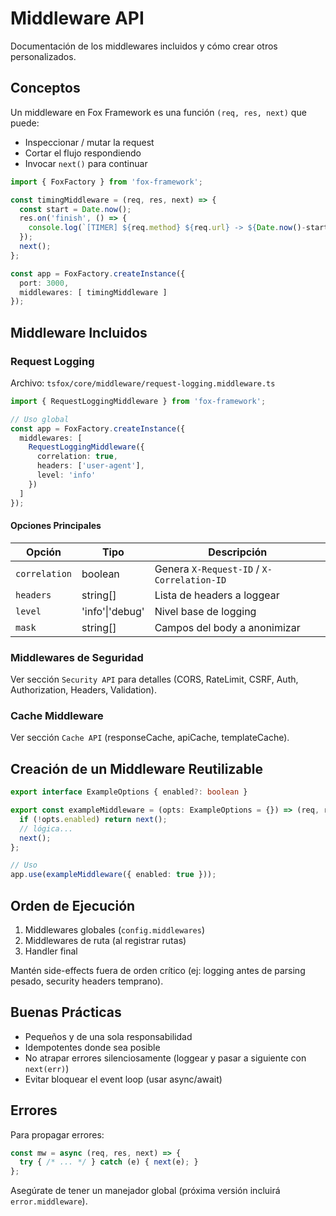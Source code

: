 # Middleware API

Documentación de los middlewares incluidos y cómo crear otros personalizados.

## Conceptos

Un middleware en Fox Framework es una función `(req, res, next)` que puede:
- Inspeccionar / mutar la request
- Cortar el flujo respondiendo
- Invocar `next()` para continuar

```ts
import { FoxFactory } from 'fox-framework';

const timingMiddleware = (req, res, next) => {
  const start = Date.now();
  res.on('finish', () => {
    console.log(`[TIMER] ${req.method} ${req.url} -> ${Date.now()-start}ms`);
  });
  next();
};

const app = FoxFactory.createInstance({
  port: 3000,
  middlewares: [ timingMiddleware ]
});
```

## Middleware Incluidos

### Request Logging
Archivo: `tsfox/core/middleware/request-logging.middleware.ts`

```ts
import { RequestLoggingMiddleware } from 'fox-framework';

// Uso global
const app = FoxFactory.createInstance({
  middlewares: [
    RequestLoggingMiddleware({
      correlation: true,
      headers: ['user-agent'],
      level: 'info'
    })
  ]
});
```

#### Opciones Principales
| Opción | Tipo | Descripción |
|--------|------|-------------|
| `correlation` | boolean | Genera `X-Request-ID` / `X-Correlation-ID` |
| `headers` | string[] | Lista de headers a loggear |
| `level` | 'info'\|'debug' | Nivel base de logging |
| `mask` | string[] | Campos del body a anonimizar |

### Middlewares de Seguridad
Ver sección `Security API` para detalles (CORS, RateLimit, CSRF, Auth, Authorization, Headers, Validation).

### Cache Middleware
Ver sección `Cache API` (responseCache, apiCache, templateCache).

## Creación de un Middleware Reutilizable

```ts
export interface ExampleOptions { enabled?: boolean }

export const exampleMiddleware = (opts: ExampleOptions = {}) => (req, res, next) => {
  if (!opts.enabled) return next();
  // lógica...
  next();
};

// Uso
app.use(exampleMiddleware({ enabled: true }));
```

## Orden de Ejecución
1. Middlewares globales (`config.middlewares`)
2. Middlewares de ruta (al registrar rutas)
3. Handler final

Mantén side-effects fuera de orden crítico (ej: logging antes de parsing pesado, security headers temprano).

## Buenas Prácticas
- Pequeños y de una sola responsabilidad
- Idempotentes donde sea posible
- No atrapar errores silenciosamente (loggear y pasar a siguiente con `next(err)`)
- Evitar bloquear el event loop (usar async/await)

## Errores
Para propagar errores:
```ts
const mw = async (req, res, next) => {
  try { /* ... */ } catch (e) { next(e); }
};
```

Asegúrate de tener un manejador global (próxima versión incluirá `error.middleware`).
